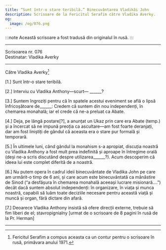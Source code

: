 ```yaml
---
title: “Sunt într-o stare teribilă.” Binecuvântarea Vladikăi John
description: Scrisoare de la Fericitul Serafim către Vladika Averky.
og:
  image: /og/076.png
---
```


:::note
Această scrisoare a fost tradusă din originalul în rusă.
:::

---

<div style={{textAlign:'right', fontFamily:'monospace'}}>Scrisoarea nr. 076</div>
<div style={{textAlign:'left', fontFamily:'monospace'}}>Destinatar: Vladika Averky</div>

---

Către Vladika Averky[^1]

[1.] Sunt într-o stare teribilă.

[2.] Interviu cu Vladika Anthony—scurt— ______?

[3.] Suntem îngroziți pentru că în spatele acestui eveniment se află o lipsă înfricoșătoare de______: Credem că suntem din nou independenți, în chemarea monahală; iar el crede că ne-a preluat ca Abate.

[4.] Deja, pe lângă postare[?], a anunțat un Ukaz prin care era Abate (temp.) și a încercat să ne impună preoția ca ascultare—am fost foarte deranjați, dar am fost liniștiți de gândul că aceasta era o stare pur formală și temporară.

[5.] În ultimele luni, când gândul la monahism s-a apropiat, discuția noastră cu Vladika Anthony a fost mult prea indefinită și aproape în întregime orală (deși ne-a scris discutând despre utilizarea______?). Acum descoperim că ideea lui este complet diferită de a noastră.

[6.] Nu putem opera în cadrul ideii binecuvântate de Vladika John pe care am urmărit-o timp de 6 ani, și care acum este binecuvântată ca mănăstire de Sinod (“a desfășura în chemarea monahală aceeași lucrare misionară….”) decât dacă suntem absolut independenți: în organizare, în viața și munca noastră, capabili să luăm toate deciziile necesare pentru această viață și muncă și organ, fără dictare din afară.

[7.] Deoarece Vladika Anthony insistă să ofere direcții externe, trebuie să fim liberi de el; stavropignialny [urmat de o scrisoare de 8 pagini în rusă de la Pr. Herman]

---

[^1]: Fericitul Serafim a compus aceasta ca un contur pentru o scrisoare în rusă, primăvara anului 1971.
